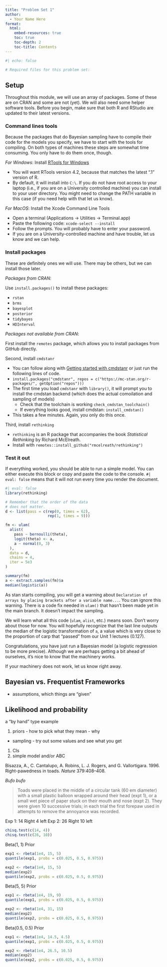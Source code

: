 ```yaml
---
title: "Problem Set 1"
author:
  - Your Name Here
format: 
  html:
    embed-resources: true
    toc: true
    toc-depth: 2
    toc-title: Contents
---
```


```r
#| echo: false

# Required files for this problem set:

```

## Setup

Throughout this module, we will use an array of packages. Some of these are on CRAN and some are not (yet). We will also need some helper software tools. Before you begin, make sure that both R and RStudio are updated to their latest versions.


### Command lines tools

Because the packages that do Bayesian sampling have to compile their code for the models you specify, we have to start with the tools for compiling. On both types of machines these steps are somewhat time consuming. You only have to do them once, though.

*For Windows*: Install [RTools for Windows](https://cran.r-project.org/bin/windows/Rtools/rtools42/rtools.html)

- You will want RTools version 4.2, because that matches the latest ".1" version of R.
- By default, it will install into `C:\`. If you do not have root access to your laptop (i.e., if you are on a University controlled machine) you can install to your user directory. You might need to change the PATH variable in this case (if you need help with that let us know).

*For MacOS*: Install the Xcode Command Line Tools

- Open a terminal (Applications -> Utilities -> Terminal.app)
- Paste the following code: `xcode-select --install`
- Follow the prompts. You will probably have to enter your password.
- If you are on a University-controlled machine and have trouble, let us know and we can help.


### Install packages

These are definitely ones we will use. There may be others, but we can install those later.

*Packages from CRAN*:

Use `install.packages()` to install these packages:

- `rstan`
- `brms`
- `bayesplot`
- `posterior`
- `tidybayes`
- `HDInterval`

*Packages not available from CRAN*:

First install the `remotes` package, which allows you to install packages from GitHub directly.

Second, install `cmdstanr`

- You can follow along with [Getting started with cmdstanr](https://mc-stan.org/cmdstanr/articles/cmdstanr.html) or just run the following lines of code.
- `install.packages("cmdstanr", repos = c("https://mc-stan.org/r-packages/", getOption("repos")))`
- The first time you load `cmdstanr` with `library()`, it will prompt you to install the cmdstan backend (which does the actual comoilation and sampling of models)
    - Check that the toolchain is working `check_cmdstan_toolchain()`
    - If everything looks good, install cmdstan: `install_cmdstan()`
- This takes a few minutes. Again, you only do this once.

Third, install `rethinking`

- `rethinking` is an R package that accompanies the book *Statistical Rethinking* by Richard McElreath.
- Install with `remotes::install_github("rmcelreath/rethinking")`


### Test it out

If everything worked, you should be able to run a simple model. You can either execute this block or copy and paste the code to the console. `#| eval: false` means that it will not run every time you render the document.

```r
#| eval: false
library(rethinking)

# Remember that the order of the data
# does not matter.
d <- list(pass = c(rep(0, times = 62),
                   rep(1, times = 9)))

fm <- ulam(
  alist(
    pass ~ bernoulli(theta),
    logit(theta) <- a,
    a ~ normal(0, 3)
  ),
  data = d,
  chains = 4,
  iter = 5e3
)

summary(fm)
a <- extract.samples(fm)$a
median(logistic(a))
```

As stan starts compiling, you will get a warning about `Declaration of arrays by placing brackets after a variable name...`. You can ignore this warning. There is a code fix needed in `ulam()` that hasn't been made yet in the main branch. It doesn't impact the sampling.

We will learn what all this code (`ulam`, `alist`, etc.) means soon. Don't worry about those for now. You will hopefully recognize that the last line outputs the median of the logistic transformation of `a`, a value which is very close to the proportion of carp that "passed" from our Unit 1 lectures (0.127). 

Congratulations, you have just run a Bayesian model (a logistic regression to be more precise). Although we are perhaps getting a bit ahead of ourselves, it's nice to know that the machinery works.

If your machinery does not work, let us know right away.


## Bayesian vs. Frequentist Frameworks


  - assumptions, which things are "given"


## Likelihood and probability

a "by hand" type example


1. priors - how to pick what they mean - why
  - sampling - try out some values and see what you get
1. CIs
1. simple model and/or ABC



Bisazza, A., C. Cantalupo, A. Robins, L. J. Rogers, and G. Vallortigara. 1996. Right-pawedness in toads. *Nature* 379:408–408.

*Bufo bufo*

> Toads were placed in the middle of a circular tank (60 em diameter) with a small plastic balloon wrapped around their head (expt 1), or a small wet piece of paper stuck on their mouth and  nose (expt 2). They were given 10 successive trials; in each trial the first forepaw used in attempts to remove the annoyance was recorded.

Exp 1: 14 Right 4 left
Exp 2: 26 Right 10 left

```r
chisq.test(c(14, 4))
chisq.test(c(26, 10))
```

Beta(1, 1) Prior

```r
exp1 <- rbeta(1e4, 15, 5)
quantile(exp1, probs = c(0.025, 0.5, 0.975))

exp2 <- rbeta(1e4, 15, 5)
median(exp2)
quantile(exp2, probs = c(0.025, 0.5, 0.975))
```

Beta(5, 5) Prior

```r
exp1 <- rbeta(1e4, 19, 9)
quantile(exp1, probs = c(0.025, 0.5, 0.975))

exp2 <- rbeta(1e4, 31, 15)
median(exp2)
quantile(exp2, probs = c(0.025, 0.5, 0.975))
```

Beta(0.5, 0.5) Prior

```r
exp1 <- rbeta(1e4, 14.5, 4.5)
quantile(exp1, probs = c(0.025, 0.5, 0.975))

exp2 <- rbeta(1e4, 26.5, 10.5)
median(exp2)
quantile(exp2, probs = c(0.025, 0.5, 0.975))
```
